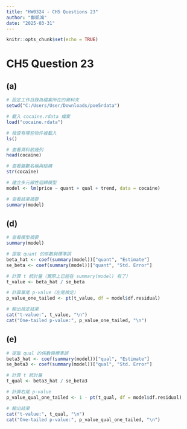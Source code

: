```yaml
---
title: "HW0324 - CH5 Questions 23"
author: "鄭凱鴻"
date: "2025-03-31"
---
```


```r
knitr::opts_chunk$set(echo = TRUE)
```

# **CH5 Question 23**

## **(a) **

```r
# 設定工作目錄為檔案所在的資料夾
setwd("C:/Users/User/Downloads/poe5rdata")

# 載入 cocaine.rdata 檔案
load("cocaine.rdata")

# 檢查有哪些物件被載入
ls()

# 查看資料前幾列
head(cocaine)

# 查看變數名稱與結構
str(cocaine)

# 建立多元線性迴歸模型
model <- lm(price ~ quant + qual + trend, data = cocaine)

# 查看結果摘要
summary(model)
```

## **(d) **

```r
# 查看模型摘要
summary(model)

# 提取 quant 的係數與標準誤
beta_hat <- coef(summary(model))["quant", "Estimate"]
se_beta <- coef(summary(model))["quant", "Std. Error"]

# 計算 t 統計量（實際上已經在 summary(model) 有了）
t_value <- beta_hat / se_beta

# 計算單尾 p-value（左尾檢定）
p_value_one_tailed <- pt(t_value, df = model$df.residual)

# 輸出檢定結果
cat("t-value:", t_value, "\n")
cat("One-tailed p-value:", p_value_one_tailed, "\n")
```

## **(e) **

```r
# 提取 qual 的係數與標準誤
beta3_hat <- coef(summary(model))["qual", "Estimate"]
se_beta3 <- coef(summary(model))["qual", "Std. Error"]

# 計算 t 統計量
t_qual <- beta3_hat / se_beta3

# 計算右尾 p-value
p_value_qual_one_tailed <- 1 - pt(t_qual, df = model$df.residual)

# 輸出結果
cat("t-value:", t_qual, "\n")
cat("One-tailed p-value:", p_value_qual_one_tailed, "\n")
```
